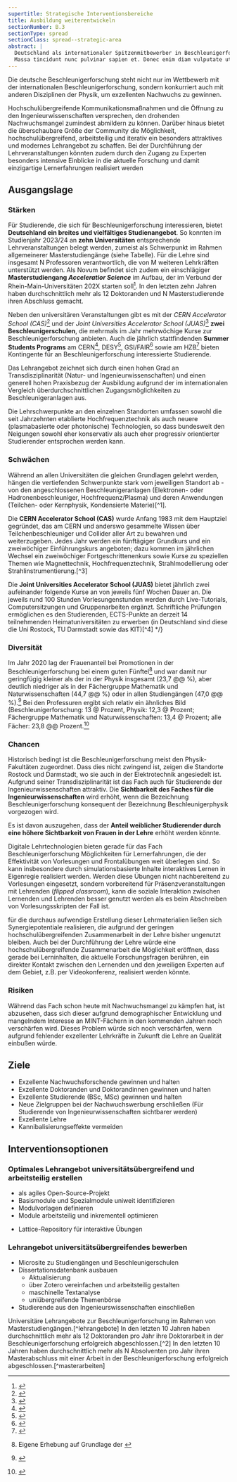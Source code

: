 ```yaml
---
supertitle: Strategische Interventionsbereiche
title: Ausbildung weiterentwickeln
sectionNumber: B.3
sectionType: spread
sectionClass: spread--strategic-area
abstract: |
  Deutschland als internationaler Spitzenmitbewerber in Beschleunigerforschung braucht eienn Studiengang, um seine Positionen auf dem Gebiet zu verstärken.{.orange}
  Massa tincidunt nunc pulvinar sapien et. Donec enim diam vulputate ut. Tortor pretium viverra suspendisse potenti nullam ac tortor vitae purus.{.red}
---
```




<div class="spread--left spread-area--intro">

Die deutsche Beschleunigerforschung steht nicht nur im Wettbewerb mit der internationalen Beschleunigerforschung, sondern konkurriert auch mit anderen Disziplinen der Physik, um exzellenten Nachwuchs zu gewinnen.

Hochschulübergreifende Kommunikationsmaßnahmen und die Öffnung zu den Ingenieurwissenschaften versprechen, den drohenden Nachwuchsmangel zumindest abmildern zu können. Darüber hinaus bietet die überschaubare Größe der Community die Möglichkeit, hochschulübergreifend, arbeitsteilig und iterativ ein besonders attraktives und modernes Lehrangebot zu schaffen. Bei der Durchführung der Lehrveranstaltungen könnten zudem durch den Zugang zu Experten besonders intensive Einblicke in die aktuelle Forschung und damit einzigartige Lernerfahrungen realisiert werden

</div>

<div class="spread--left spread-area--strategic-map">

</div>

<div class="spread--left spread-area--strategic-starting-point">

## Ausgangslage

### Stärken

Für Studierende, die sich für Beschleunigerforschung interessieren, bietet **Deutschland ein breites und vielfältiges Studienangebot**. So konnten im Studienjahr 2023/24 an **zehn Universitäten** entsprechende Lehrveranstaltungen belegt werden, zumeist als Schwerpunkt im Rahmen allgemeinerer Masterstudiengänge (siehe Tabelle). Für die Lehre sind insgesamt N Professoren verantwortlich, die von M weiteren Lehrkräften unterstützt werden. Als Novum befindet sich zudem ein einschlägiger **Masterstudiengang _Acceleratior Science_** im Aufbau, der im Verbund der Rhein-Main-Universitäten 202<note>X</note> starten soll[^master]. In den letzten zehn Jahren haben durchschnittlich mehr als 12 Doktoranden und N Masterstudierende ihren Abschluss gemacht.

Neben den universitären Veranstaltungen gibt es mit der _CERN Accelerator School (CAS)_[^cas] und der _Joint Universities Accelerator School (JUAS)_[^juas] **zwei Beschleunigerschulen**, die mehrmals im Jahr mehrwöchige Kurse zur Beschleunigerforschung anbieten. Auch die jährlich stattfindenden **Summer Students Programs** am CERN[^cern_summerstudents], DESY[^desy_summerstudents], GSI/FAIR[^gsi-fair_summerstudents] sowie am HZB[^hzb_summerstudents] bieten Kontingente für an Beschleunigerforschung interessierte Studierende.

Das Lehrangebot zeichnet sich durch einen hohen Grad an Transdisziplinarität (Natur- und Ingenieurwissenschaften) und einen generell hohen Praxisbezug der Ausbildung aufgrund der im internationalen Vergleich überdurchschnittlichen Zugangsmöglichkeiten zu Beschleunigeranlagen aus.

Die Lehrschwerpunkte an den einzelnen Standorten umfassen sowohl die seit Jahrzehnten etablierte Hochfrequenztechnik als auch neuere (plasmabasierte oder photonische) Technologien, so dass bundesweit den Neigungen sowohl eher konservativ als auch eher progressiv orientierter Studierender entsprochen werden kann.

### Schwächen

Während an allen Universitäten die gleichen Grundlagen gelehrt werden, hängen die vertiefenden Schwerpunkte stark vom jeweiligen Standort ab - von den angeschlossenen Beschleunigeranlagen (Elektronen- oder Hadronenbeschleuniger, Hochfrequenz/Plasma) und deren Anwendungen (Teilchen- oder Kernphysik, Kondensierte Materie)[^1].

Die **CERN Accelerator School (CAS)** wurde Anfang 1983 mit dem Hauptziel gegründet, das am CERN und anderswo gesammelte Wissen über Teilchenbeschleuniger und Collider aller Art zu bewahren und weiterzugeben. Jedes Jahr werden ein fünftägiger Grundkurs und ein zweiwöchiger Einführungskurs angeboten; dazu kommen im jährlichen Wechsel ein zweiwöchiger Fortgeschrittenenkurs sowie Kurse zu speziellen Themen wie Magnettechnik, Hochfrequenztechnik, Strahlmodellierung oder Strahlinstrumentierung.[^3]

Die **Joint Universities Accelerator School (JUAS)** bietet jährlich zwei aufeinander folgende Kurse an von jeweils fünf Wochen Dauer an. Die jeweils rund 100 Stunden Vorlesungenstunden werden durch Live-Tutorials, Computersitzungen und Gruppenarbeiten ergänzt. Schriftliche Prüfungen ermöglichen es den Studierenden, ECTS-Punkte an derzeit 14 teilnehmenden Heimatuniversitäten zu erwerben (in Deutschland sind diese die Uni Rostock, TU Darmstadt sowie das KIT)[^4] \*/}

### Diversität

Im Jahr 2020 lag der Frauenanteil bei Promotionen in der Beschleunigerforschung bei einem guten Fünftel[^9] und war damit
nur geringfügig kleiner als der in der Physik insgesamt (23,7 @@ %), aber deutlich niedriger als in der Fächergruppe
Mathematik und Naturwissenschaften (44,7 @@ %) oder in allen Studiengängen (47,0 @@ %).[^10] Bei den Professuren ergibt
sich relativ ein ähnliches Bild (Beschleunigerforschung: 13 @ Prozent, Physik: 12,3 @ Prozent; Fächergruppe Mathematik
und Naturwissenschaften: 13,4 @ Prozent; alle Fächer: 23,8 @@ Prozent.[^11]

</div>

<div class="spread--right spread-area--strategic-starting-point-2">

### Chancen

Historisch bedingt ist die Beschleunigerforschung meist den Physik-Fakultäten zugeordnet. Dass dies nicht zwingend ist, zeigen die Standorte Rostock und Darmstadt, wo sie auch in der Elektrotechnik angesiedelt ist. Aufgrund seiner Transdisziplinarität ist das Fach auch für Studierende der Ingenieurwissenschaften attraktiv. Die **Sichtbarkeit des Faches für die Ingenieurwissenschaften** wird erhöht, wenn die Bezeichnung Beschleunigerforschung konsequent der Bezeichnung Beschleunigerphysik vorgezogen wird.

Es ist davon auszugehen, dass der **Anteil weiblicher Studierender durch eine höhere Sichtbarkeit von Frauen in der Lehre** erhöht werden könnte.

Digitale Lehrtechnologien bieten gerade für das Fach Beschleunigerforschung Möglichkeiten für Lernerfahrungen, die der Effektivität von Vorlesungen und Frontalübungen weit überlegen sind. So kann insbesondere durch simulationsbasierte Inhalte interaktives Lernen in Eigenregie realisiert werden. Werden diese Übungen nicht nachbereitend zu Vorlesungen eingesetzt, sondern vorbereitend für Präsenzveranstaltungen mit Lehrenden (_flipped classroom_), kann die soziale Interaktion zwischen Lernenden und Lehrenden besser genutzt werden als es beim Abschreiben von Vorlesungsskripten der Fall ist.

für die durchaus aufwendige Erstellung dieser Lehrmaterialien ließen sich Synergiepotentiale realisieren, die aufgrund der geringen hochschulübergreifenden Zusammenarbeit in der Lehre bisher ungenutzt bleiben. Auch bei der Durchführung der Lehre würde eine hochschulübergreifende Zusammenarbeit die Möglichkeit eröffnen, dass gerade bei Lerninhalten, die aktuelle Forschungsfragen berühren, ein direkter Kontakt zwischen den Lernenden und den jeweiligen Experten auf dem Gebiet, z.B. per Videokonferenz, realisiert werden könnte.

### Risiken

Während das Fach schon heute mit Nachwuchsmangel zu kämpfen hat, ist abzusehen, dass sich dieser aufgrund demographischer Entwicklung und mangelndem Interesse an MINT-Fächern in den kommenden Jahren noch verschärfen wird. Dieses Problem würde sich noch verschärfen, wenn aufgrund fehlender exzellenter Lehrkräfte in Zukunft die Lehre an Qualität einbußen würde.

## Ziele

- Exzellente Nachwuchsforschende gewinnen und halten
- Exzellente Doktoranden und Doktorandinnen gewinnen und halten
- Exzellente Studierende (BSc, MSc) gewinnen und halten
- Neue Zielgruppen bei der Nachwuchswerbung erschließen (Für Studierende von Ingenieurwissenschaften sichtbarer werden)
- Exzellente Lehre
- Kannibalisierungseffekte vermeiden

</div>

<div class="spread--right spread-area--strategic-interventions">

## Interventionsoptionen

### Optimales Lehrangebot universitätsübergreifend und arbeitsteilig erstellen

- als agiles Open-Source-Projekt
- Basismodule und Spezialmodule uniweit identifizieren
- Modulvorlagen definieren
- Module arbeitsteilig und inkrementell optimieren

* Lattice-Repository für interaktive Übungen

### Lehrangebot universitätsübergreifendes bewerben

- Microsite zu Studiengängen und Beschleunigerschulen
- Dissertationsdatenbank ausbauen
  - Aktualisierung
  - über Zotero vereinfachen und arbeitsteilig gestalten
  - maschinelle Textanalyse
  - uniübergreifende Themenbörse
- Studierende aus den Ingenieurswissenschaften einschließen

</div>

<div class="spread--left spread-area--strategic-map">

<Image src={strategyMap} alt="" />

</div>

<div class="spread--right spread-area--aside">

<Teaching>
  Universitäre Lehrangebote zur Beschleunigerforschung im Rahmen von
  Masterstudiengängen.[^lehrangebote]
</Teaching>

<ProgressChart dimension="progress__doctoral_theses">
  In den letzten 10 Jahren haben durchschnittlich mehr als 12 Doktoranden pro
  Jahr ihre Doktorarbeit in der Beschleunigerforschung erfolgreich
  abgeschlossen.[^2]
</ProgressChart>

<ProgressChart dimension="progress__master_theses">
  In den letzten 10 Jahren haben durchschnittlich mehr als N Absolventen pro
  Jahr ihren Masterabschluss mit einer Arbeit in der Beschleunigerforschung
  erfolgreich abgeschlossen.[^masterarbeiten]
</ProgressChart>

</div>

[^lehrangebote]: Erhebung im Rahmen des Strategieprojekts

[^2]: Analyse von Daten der Dissertationsdatenbank unter beschleunigerphysik.de

[^masterarbeiten]: Erhebung im Rahmen des Strategieprojekts

[^master]:
    <BibRef citeKey="enders_podlech_etal__2021__entwicklung" />

[^cas]:
    <BibRef citeKey="cernacceleratorschool__2024__cern" />

[^juas]:
    <BibRef citeKey="esiarchamps__2024__joint" />

[^cern_summerstudents]:
    <BibRef citeKey="cern__2023__cern" />

[^desy_summerstudents]:
    <BibRef citeKey="desy__2024__desy" />

[^gsi-fair_summerstudents]:
    <BibRef citeKey="gsi-fair_hgs-hire____international" />

[^hzb_summerstudents]:
    <BibRef citeKey="hzb__2024__hzb" />

[^9]: Eigene Erhebung auf Grundlage der <BibRef citeKey="kfb__2022__dissertationsdatenbank" />

[^10]:
    <BibRef
      citeKey="statistischesbundesamt__2020__statistik"
      locator="Seite 36"
    />

[^11]:
    <BibRef
      citeKey="statistischesbundesamt__2020__personal"
      locator="Seite 288"
    />
